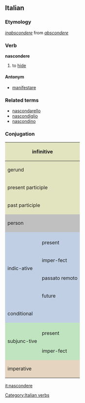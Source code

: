 ==Italian==
===Etymology===
{{LL.}} ''[[inabscondere]]'' from {{L.}} ''[[abscondere]]''
===Verb===
[[Category:Italian verbs]]
'''nascondere'''

# to [[hide]]

====Antonym====
*[[manifestare]]

===Related terms===
*[[nascondarello]]
*[[nascondiglio]]
*[[nascondino]]

===Conjugation===

<center>
{| style="background:#F0F0F0"

|-
! colspan="3" style="background:#e2e4c0" | infinitive
| colspan="5" | nascondere

|-
! colspan="3" style="background:#e2e4c0" | gerund
| colspan="5" | nascondendo

|-
! colspan="3" style="background:#e2e4c0" | present participle
| colspan="5" | [[nascondente]]

|-
! colspan="3" style="background:#e2e4c0" | past participle
| colspan="5" | [[nascosto]], (''archaic'') nascoso

|-
! colspan="2" rowspan="2" style="background:#C0C0C0" | person
! colspan="3" style="background:#C0C0C0" | singular
! colspan="3" style="background:#C0C0C0" | plural

|-
! style="background:#C0C0C0;width:12.5%" | first
! style="background:#C0C0C0;width:12.5%" | second
! style="background:#C0C0C0;width:12.5%" | third
! style="background:#C0C0C0;width:12.5%" | first
! style="background:#C0C0C0;width:12.5%" | second
! style="background:#C0C0C0;width:12.5%" | third

|-
! style="background:#c0cfe4" rowspan="5"| indic-ative
! style="background:#c0cfe4" | 
! style="background:#c0cfe4" | io
! style="background:#c0cfe4" | tu
! style="background:#c0cfe4" | lui/lei
! style="background:#c0cfe4" | noi
! style="background:#c0cfe4" | voi
! style="background:#c0cfe4" | loro

|-
! style="height:3em;background:#c0cfe4" | present
| nascondo
| nascondi
| nasconde
| nascondiamo
| nascondete
| nascon-dono

|-
! style="height:3em;background:#c0cfe4" | imper-fect
| nascondevo
| nascondevi
| nascondeva
| nascon-devamo
| nascondevate
| nascon-devano

|-
! style="height:3em;background:#c0cfe4" | passato remoto
| nascosi
| nascondesti
| nascose
| nascondemmo
| nascondeste
| nascosero

|-
! style="height:3em;background:#c0cfe4" | future
| nasconderò
| nascon-derai
| nasconderà
| nascon-deremo
| nascon-derete
| nascon-deranno

|-
! style="height:3em;background:#c0cfe4" colspan="2"| conditional
| nasconderei
| nascon-deresti
| nasconde-rebbe
| nasconde-remmo
| nasconde-reste
| nasconde-rebbero

|-
! style="background:#c0e4c0" rowspan="3" | subjunc-tive
! style="background:#c0e4c0" |
! style="background:#c0e4c0" | che io
! style="background:#c0e4c0" | che tu
! style="background:#c0e4c0" | che lui/che lei
! style="background:#c0e4c0" | che noi
! style="background:#c0e4c0" | che voi
! style="background:#c0e4c0" | che loro

|-
! style="height:3em;background:#c0e4c0" | present
| nasconda
| nasconda
| nasconda
| nascondiamo
| nascondiate
| nascon-dano

|-
! style="height:3em;background:#c0e4c0" rowspan="1" | imper-fect
| nascondessi
| nascon-dessi
| nascondesse
| nascon-dessimo
| nascondeste
| nascon-dessero

|-
! colspan="2" rowspan="2" style="height:3em;background:#e4d4c0" | imperative
! style="background:#e4d4c0" | -
! style="background:#e4d4c0" | tu
! style="background:#e4d4c0" | lui/lei
! style="background:#e4d4c0" | noi
! style="background:#e4d4c0" | voi
! style="background:#e4d4c0" | loro

|-
|
| nascondi
| nasconda
| nascondiamo
| nascondete
| nascon-dano

|}
</center>

[[it:nascondere]]